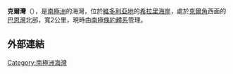 {{coord|80|4|S|160|15|E|source:GNIS|display=title}}

'''克爾灣'''（{{lang-en|Kerr Inlet}}），是[[南極洲|南極洲]]的海灣，位於[[維多利亞地|維多利亞地]]的[[希拉里海岸|希拉里海岸]]，處於[[克爾角|克爾角]]西面的[[巴恩灣|巴恩灣]]北部，寬2公里，現時由[[南極條約體系|南極條約體系]]管理。

==外部連結==
{{cite gnis | type = antarid | id = 18028| name = Kerr Inlet | accessdate = 2013-04-29}}

{{Antarctica-geo-stub}}
[[Category:南極洲海灣|Category:南極洲海灣]]